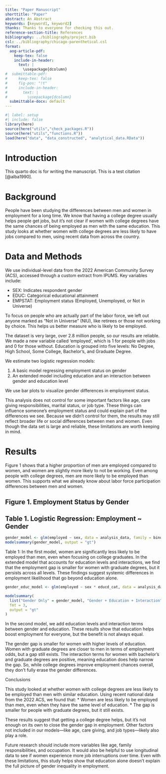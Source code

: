 ```yaml
---
title: "Paper Manuscript"
shorttitle: "Paper"
abstract: An Abstract
keywords: [keyword1, keyword2]
thanks: Thanks to everyone for checking this out.
reference-section-title: References
bibliography: ../bibliography/project.bib
csl: ../bibliography/chicago-parenthetical.csl
format:
  aog-article-pdf:
    keep-tex: false
    include-in-header: 
      text: |
        \usepackage{dcolumn}
#  submittable-pdf:
#     keep-tex: false
#     fig-pos: "!t"
#     include-in-header: 
#       text: |
#         \usepackage{dcolumn}
  submittable-docx: default
---
```


```r
#| label: setup
#| include: false
library(here)
source(here("utils","check_packages.R"))
source(here("utils","functions.R"))
load(here("data", "data_constructed", "analytical_data.RData"))
```

# Introduction

This quarto doc is for writing the manuscript. This is a test citation [@alba1990].

# Background

People have been studying the differences between men and women in employment for a long time. We know that having a college degree usually helps people get jobs, but it’s not clear if women with college degrees have the same chances of being employed as men with the same education. This study looks at whether women with college degrees are less likely to have jobs compared to men, using recent data from across the country.


# Data and Methods

We use individual-level data from the 2022 American Community Survey (ACS), accessed through a custom extract from IPUMS. Key variables include:

- SEX: Indicates respondent gender  
- EDUC: Categorical educational attainment  
- EMPSTAT: Employment status (Employed, Unemployed, or Not in Universe)  

To focus on people who are actually part of the labor force, we left out anyone marked as "Not in Universe" (NIU), like retirees or those not working by choice. This helps us better measure who is likely to be employed.

The dataset is very large, over 2.8 million people, so our results are reliable. We made a new variable called 'employed', which is 1 for people with jobs and 0 for those without. Education is grouped into five levels: No Degree, High School, Some College, Bachelor's, and Graduate Degree.

We estimate two logistic regression models:

1. A basic model regressing employment status on gender  
2. An extended model including education and an interaction between gender and education level  

We use bar plots to visualize gender differences in employment status. 

This analysis does not control for some important factors like age, care giving responsibilities, marital status, or job type. These things can influence someone’s employment status and could explain part of the differences we see. Because we didn’t control for them, the results may still reflect broader life or social differences between men and women. Even though the data set is large and reliable, these limitations are worth keeping in mind.


# Results

Figure 1 shows that a higher proportion of men are employed compared to women, and women are slightly more likely to not be working. Even among people with college degrees, men are more likely to be employed than women. This supports what we already know about labor force participation differences between men and women.


## Figure 1. Employment Status by Gender

## Table 1. Logistic Regression: Employment ~ Gender

```r

gender_model <- glm(employed ~ sex, data = analysis_data, family = binomial)
modelsummary(gender_model, output = "gt")

``` 

Table 1: In the first model, women are significantly less likely to be employed than men, even when focusing on college graduates. In the extended model that accounts for education levels and interactions, we find that the employment gap is smaller for women with graduate degrees, but it persists across all levels. These findings suggest systemic differences in employment likelihood that go beyond education alone.

```r
gender_educ_model <- glm(employed ~ sex * educd_cat, data = analysis_data, family = binomial)

modelsummary(
  list("Gender Only" = gender_model, "Gender + Education + Interaction" = gender_educ_model),
  fmt = 3,
  output = "gt"
)

``` 
In the second model, we add education levels and interaction terms between gender and education. These results show that education helps boost employment for everyone, but the benefit is not always equal.

The gender gap is smaller for women with higher levels of education.
Women with graduate degrees are closer to men in terms of employment odds, but a gap still exists.
The interaction terms for women with bachelor's and graduate degrees are positive, meaning education does help narrow the gap.
So, while college degrees improve employment chances overall, they don’t fully erase the gender differences.

Conclusions

This study looked at whether women with college degrees are less likely to be employed than men with similar education. Using recent national data from the 2022 ACS, we found that:
 * Women are less likely to be employed than men, even when they have the same level of education.
 * The gap is smaller for people with graduate degrees, but it still exists.

These results suggest that getting a college degree helps, but it’s not enough on its own to close the gender gap in employment. Other factors not included in our models—like age, care giving, and job types—likely also play a role.

Future research should include more variables like age, family responsibilities, and occupation. It would also be helpful to use longitudinal data to see if women experience more job interruptions over time. Even with these limitations, this study helps show that education alone doesn’t explain the full picture of gender inequality in employment.

